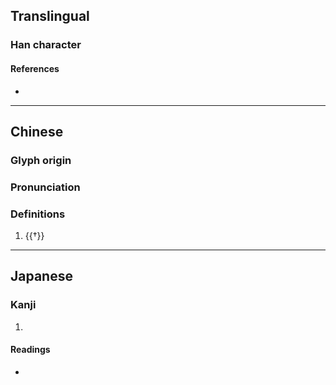 {{character info}}
==Translingual==

===Han character===
{{Han char|rn=94|rad=犬|as=10|sn=13|four=48267|canj=KHOIR|ids=⿰犭倉}}

====References====
* {{Han ref|kx=0717.111|hdz=21363.100|uh=734A|ud=29514|bh=DEAF|bd=57007}}

----
==Chinese==
{{zh-forms}}

===Glyph origin===
{{Han etym}}

===Pronunciation===
{{zh-pron
|m=chuàng,cāng
|mc=y
|oc=y
|cat=n
}}

===Definitions===
{{zh-hanzi}}

# {{†}} {{zh-only|獊囊}} {{gl|"[[chaos]]"}}

----

==Japanese==

===Kanji===
{{ja-kanji|grade=|rs=犬10}}

# {{rfdef|ja|sort=犬10}}

====Readings====
* {{ja-readings|on=[[そう]] (sō)|kun=|nanori=}}